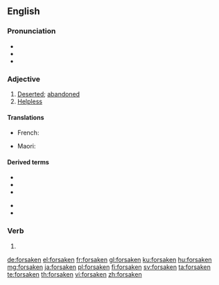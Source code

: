 {{also|-forsaken}}
==English==

===Pronunciation===
* {{IPA|/fɔɹˈseɪkən/|lang=en}}
* {{audio|en-us-forsaken.ogg|Audio (US)|lang=en}}
* {{rhymes|eɪkən|lang=en}}

===Adjective===
{{en-adj}}

# [[deserted|Deserted]]; [[abandoned]]
# [[helpless|Helpless]]

====Translations====
{{trans-top|abandoned}}
* French: {{t+|fr|abandonné }}
{{trans-mid}}
* Maori: {{t|mi|toreke}}
{{trans-bottom}}

====Derived terms====
{{der-top}}
* {{l|en|forsakenly}}
* {{l|en|forsakenness}}
* {{l|en|God forsaken}}
{{der-mid}}
* {{l|en|God-forsaken}}
* {{l|en|Godforsaken}}
{{der-bottom}}

===Verb===
{{head|en|past participle|cat2=irregular past participles}}

# {{inflection of|forsake||past|part|lang=en}}

[[de:forsaken]]
[[el:forsaken]]
[[fr:forsaken]]
[[gl:forsaken]]
[[ku:forsaken]]
[[hu:forsaken]]
[[mg:forsaken]]
[[ja:forsaken]]
[[pl:forsaken]]
[[fi:forsaken]]
[[sv:forsaken]]
[[ta:forsaken]]
[[te:forsaken]]
[[th:forsaken]]
[[vi:forsaken]]
[[zh:forsaken]]